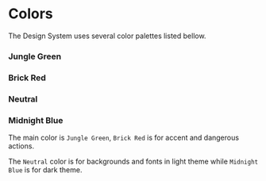 

<Meta title="Design System/Colors" />

# Colors

The Design System uses several color palettes listed bellow.

### Jungle Green

<Colors values={colors.jg} />

### Brick Red

<Colors values={colors.br} />

### Neutral

<Colors values={colors.neutral} />

### Midnight Blue

<Colors values={colors.mb} />

The main color is `Jungle Green`, `Brick Red` is for accent and dangerous actions.

The `Neutral` color is for backgrounds and fonts in light theme while `Midnight Blue` is for dark theme.
